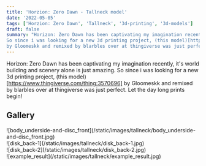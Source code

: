 ```yaml
---
title: 'Horzion: Zero Dawn - Tallneck model'
date: '2022-05-05'
tags: ['Horzion: Zero Dawn', 'Tallneck', '3d-printing', '3d-models']
draft: false
summary: "Horizon: Zero Dawn has been captivating my imagination recently, it's world building and scenery alone is just amazing.
So since i was looking for a new 3d printing project, (this model)[https://www.thingiverse.com/thing:3570696]
by Gloomeskk and remixed by blarbles over at thingiverse was just perfect. Let the day long prints begin!"
---
```


Horizon: Zero Dawn has been captivating my imagination recently, it's world building and scenery alone is just amazing.
So since i was looking for a new 3d printing project, (this model)[https://www.thingiverse.com/thing:3570696]
by Gloomeskk and remixed by blarbles over at thingiverse was just perfect. Let the day long prints begin!

## Gallery

<div className="flex flex-wrap -mx-2 overflow-hidden xl:-mx-2">
  <div className="my-1 px-2 w-full overflow-hidden xl:my-1 xl:px-2 xl:w-1/2">
    ![body_underside-and-disc_front](/static/images/tallneck/body_underside-and-disc_front.jpg)
  </div>
  <div className="my-1 px-2 w-full overflow-hidden xl:my-1 xl:px-2 xl:w-1/2">
    ![disk_back-1](/static/images/tallneck/disk_back-1.jpg)
  </div>
  <div className="my-1 px-2 w-full overflow-hidden xl:my-1 xl:px-2 xl:w-1/2">
    ![disk_back-2](/static/images/tallneck/disk_back-2.jpg)
  </div>
  <div className="my-1 px-2 w-full overflow-hidden xl:my-1 xl:px-2 xl:w-1/2">
    ![example_result](/static/images/tallneck/example_result.jpg)
  </div>
</div>
